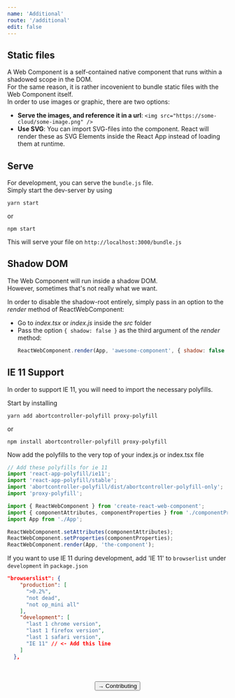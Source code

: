 ```yaml
---
name: 'Additional'
route: '/additional'
edit: false
---
```



## Static files
A Web Component is a self-contained native component that runs within a shadowed scope in the DOM.  
For the same reason, it is rather incovenient to bundle static files with the Web Component itself.  
In order to use images or graphic, there are two options:
- **Serve the images, and reference it in a url**: `<img src="https://some-cloud/some-image.png" />`
- **Use SVG**: You can import SVG-files into the component. React will render these as SVG Elements inside the React App instead of loading them at runtime.

## Serve
For development, you can serve the `bundle.js` file.  
Simply start the dev-server by using
```console
yarn start
```
or
```console
npm start
```
This will serve your file on `http://localhost:3000/bundle.js`

## Shadow DOM
The Web Component will run inside a shadow DOM.  
However, sometimes that's not really what we want.  
  
In order to disable the shadow-root entirely, simply pass in an option to the *render* method of ReactWebComponent:
- Go to *index.tsx* or *index.js* inside the *src* folder
- Pass the option `{ shadow: false }` as the third argument of the *render* method:
  ```javascript
  ReactWebComponent.render(App, 'awesome-component', { shadow: false });
  ```

## IE 11 Support
In order to support IE 11, you will need to import the necessary polyfills.  

Start by installing
```console
yarn add abortcontroller-polyfill proxy-polyfill
```
or
```console
npm install abortcontroller-polyfill proxy-polyfill
```

Now add the polyfills to the very top of your index.js or index.tsx file
```javascript
// Add these polyfills for ie 11
import 'react-app-polyfill/ie11';
import 'react-app-polyfill/stable';
import 'abortcontroller-polyfill/dist/abortcontroller-polyfill-only';
import 'proxy-polyfill';

import { ReactWebComponent } from 'create-react-web-component';
import { componentAttributes, componentProperties } from './componentProperties';
import App from './App';

ReactWebComponent.setAttributes(componentAttributes);
ReactWebComponent.setProperties(componentProperties);
ReactWebComponent.render(App, 'the-component');
```

If you want to use IE 11 during development, add 'IE 11' to `browserlist` under `development` in `package.json`
```json
"browserslist": {
    "production": [
      ">0.2%",
      "not dead",
      "not op_mini all"
    ],
    "development": [
      "last 1 chrome version",
      "last 1 firefox version",
      "last 1 safari version",
      "IE 11" // <- Add this line
    ]
  },
```

<br />
<br />

<span style="display: flex; justify-content: center">
  <Link to='/contributing'>
    <Button>→ Contributing</Button>
  </Link>
</span>